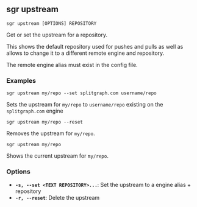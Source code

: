 
## sgr upstream

```sgr upstream [OPTIONS] REPOSITORY```

Get or set the upstream for a repository.

This shows the default repository used for pushes and pulls as well as allows to change it to a different
remote engine and repository.

The remote engine alias must exist in the config file.

### Examples

``sgr upstream my/repo --set splitgraph.com username/repo``

Sets the upstream for ``my/repo`` to ``username/repo`` existing on the ``splitgraph.com`` engine

``sgr upstream my/repo --reset``

Removes the upstream for ``my/repo``.

``sgr upstream my/repo``

Shows the current upstream for ``my/repo``.

### Options

  * **`-s, --set <TEXT REPOSITORY>...`**: Set the upstream to a engine alias + repository
  * **`-r, --reset`**: Delete the upstream
